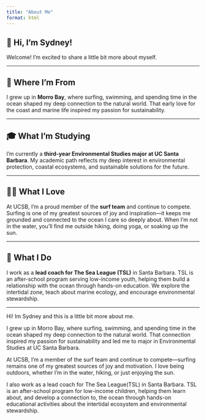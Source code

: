 ```yaml
---
title: "About Me"
format: html
---
```


## 👋 Hi, I'm Sydney!

Welcome! I'm excited to share a little bit more about myself.

------------------------------------------------------------------------

## 🌊 Where I'm From

I grew up in **Morro Bay**, where surfing, swimming, and spending time in the ocean shaped my deep connection to the natural world. That early love for the coast and marine life inspired my passion for sustainability.

------------------------------------------------------------------------

## 🎓 What I'm Studying

I'm currently a **third-year Environmental Studies major at UC Santa Barbara**. My academic path reflects my deep interest in environmental protection, coastal ecosystems, and sustainable solutions for the future.

------------------------------------------------------------------------

## 🏄‍♀️ What I Love

At UCSB, I’m a proud member of the **surf team** and continue to compete. Surfing is one of my greatest sources of joy and inspiration—it keeps me grounded and connected to the ocean I care so deeply about. When I’m not in the water, you’ll find me outside hiking, doing yoga, or soaking up the sun.

------------------------------------------------------------------------

## 🌱 What I Do

I work as a **lead coach for The Sea League (TSL)** in Santa Barbara. TSL is an after-school program serving low-income youth, helping them build a relationship with the ocean through hands-on education. We explore the intertidal zone, teach about marine ecology, and encourage environmental stewardship.

------------------------------------------------------------------------

Hi! Im Sydney and this is a little bit more about me.

I grew up in Morro Bay, where surfing, swimming, and spending time in the ocean shaped my deep connection to the natural world. That connection inspired my passion for sustainability and led me to major in Environmental Studies at UC Santa Barbara.

At UCSB, I’m a member of the surf team and continue to compete—surfing remains one of my greatest sources of joy and motivation. I love being outdoors, whether I’m in the water, hiking, or just enjoying the sun.

I also work as a lead coach for The Sea League(TSL) in Santa Barbara. TSL is an after-school program for low-income children, helping them learn about, and develop a connection to, the ocean through hands-on educational activities about the intertidal ecosystem and environmental stewardship.
